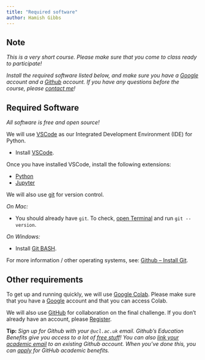 ```yaml
---
title: "Required software"
author: Hamish Gibbs
---
```


## Note

*This is a very short course. Please make sure that you come to class ready to participate!* 

*Install the required software listed below, and make sure you have a [Google](https://www.google.com/account/about/) account and a [Github](https://github.com/) account. If you have any questions before the course, please [contact me]((mailto:Hamish.Gibbs.21@ucl.ac.uk))!*

## Required Software

*All software is free and open source!*

We will use [VSCode](https://code.visualstudio.com/) as our Integrated Development Environment (IDE) for Python.

* Install [VSCode](https://code.visualstudio.com/Download).

Once you have installed VSCode, install the following extensions:

* [Python](https://marketplace.visualstudio.com/items?itemName=ms-python.python)
* [Jupyter](https://marketplace.visualstudio.com/items?itemName=ms-toolsai.jupyter)

We will also use [git](https://git-scm.com/) for version control.

*On Mac:*

* You should already have `git`. To check, [open Terminal](https://support.apple.com/en-gb/guide/terminal/apd5265185d-f365-44cb-8b09-71a064a42125/mac) and run `git --version`. 

*On Windows:*

* Install [Git BASH](https://gitforwindows.org/). 

For more information / other operating systems, see: [Github – Install Git](https://github.com/git-guides/install-git).

## Other requirements

To get up and running quickly, we will use [Google Colab](https://colab.research.google.com/). Please make sure that you have a [Google](https://www.google.com/account/about/) account and that you can access Colab.

We will also use [GitHub](https://github.com/) for collaboration on the final challenge. If you don't already have an account, please [Register](https://github.com/join).

**Tip:** *Sign up for Github with your `@ucl.ac.uk` email. Github's Education Benefits give you access to a lot of [free stuff](https://education.github.com/benefits)! You can also [link your academic email](https://docs.github.com/en/account-and-profile/setting-up-and-managing-your-personal-account-on-github/managing-email-preferences/adding-an-email-address-to-your-github-account) to an existing Github account. When you've done this, you can [apply](https://education.github.com/discount_requests/application) for GitHub academic benefits.*
